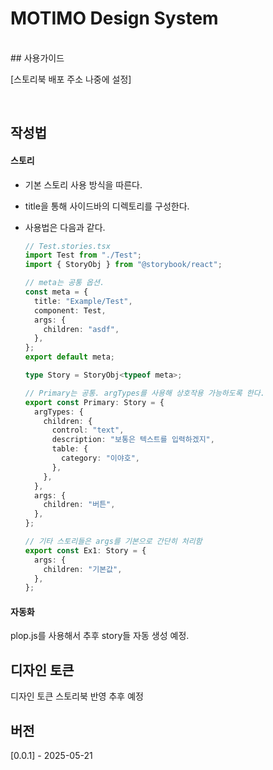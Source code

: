 
<Meta title="Introduction" />

# **MOTIMO Design System**

<br />
## 사용가이드

[스토리북 배포 주소 나중에 설정]

<br />

## 작성법

#### 스토리

- 기본 스토리 사용 방식을 따른다.

- title을 통해 사이드바의 디렉토리를 구성한다.

- 사용법은 다음과 같다.

  ```typescript
  // Test.stories.tsx
  import Test from "./Test";
  import { StoryObj } from "@storybook/react";

  // meta는 공통 옵션.
  const meta = {
    title: "Example/Test",
    component: Test,
    args: {
      children: "asdf",
    },
  };
  export default meta;

  type Story = StoryObj<typeof meta>;

  // Primary는 공통. argTypes를 사용해 상호작용 가능하도록 한다.
  export const Primary: Story = {
    argTypes: {
      children: {
        control: "text",
        description: "보통은 텍스트를 입력하겠지",
        table: {
          category: "이야호",
        },
      },
    },
    args: {
      children: "버튼",
    },
  };

  // 기타 스토리들은 args를 기본으로 간단히 처리함
  export const Ex1: Story = {
    args: {
      children: "기본값",
    },
  };
  ```

#### 자동화

plop.js를 사용해서 추후 story들 자동 생성 예정.

## 디자인 토큰

디자인 토큰 스토리북 반영 추후 예정

## 버전

[0.0.1] - 2025-05-21
